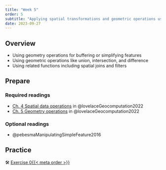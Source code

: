 ```yaml
---
title: "Week 5"
order: 5
subtitle: "Applying spatial transformations and geometric operations using `{sf}`"
date: 2023-09-27
---
```


## Overview

-   Using geometry operations for buffering or simplifying features
-   Using geometric operations like union, intersection, and difference
-   Using related functions including spatial joins and filters

## Prepare

### Required readings

-   [Ch. 4 Spatial data operations](https://geocompr.robinlovelace.net/spatial-operations.html) in @lovelaceGeocomputation2022
-   [Ch. 5 Geometry operations](https://geocompr.robinlovelace.net/geometric-operations.html) in @lovelaceGeocomputation2022

### Optional readings

-   @pebesmaManipulatingSimpleFeature2016

## Practice

🛠️️ [Exercise 0{{< meta order >}}](../exercises/exercise_0{{< meta order >}}.html)
